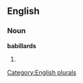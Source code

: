 
==English==

===Noun===
'''babillards'''

# {{plural of|[[babillard]]}}

[[Category:English plurals]]